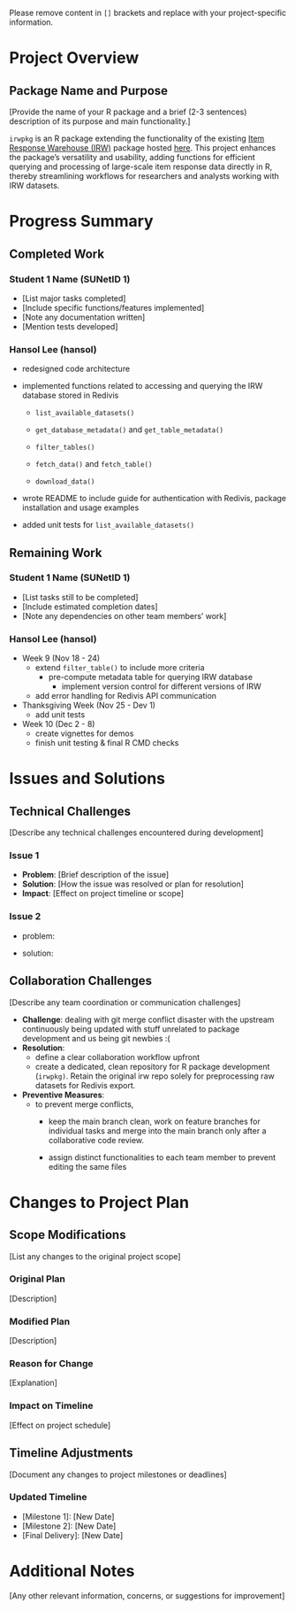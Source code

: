 ::: callout-note
Please remove content in `[]` brackets and replace with your project-specific information.
:::

# Project Overview

## Package Name and Purpose

\[Provide the name of your R package and a brief (2-3 sentences) description of its purpose and main functionality.\]

`irwpkg` is an R package extending the functionality of the existing [Item Response Warehouse (IRW)](https://datapages.github.io/irw/) package hosted [here](https://github.com/ben-domingue/irw). This project enhances the package’s versatility and usability, adding functions for efficient querying and processing of large-scale item response data directly in R, thereby streamlining workflows for researchers and analysts working with IRW datasets.

# Progress Summary

## Completed Work

### Student 1 Name (SUNetID 1)

-   \[List major tasks completed\]
-   \[Include specific functions/features implemented\]
-   \[Note any documentation written\]
-   \[Mention tests developed\]

### Hansol Lee (hansol)

-   redesigned code architecture

-   implemented functions related to accessing and querying the IRW database stored in Redivis

    -   `list_available_datasets()`

    -   `get_database_metadata()` and `get_table_metadata()`

    -   `filter_tables()`

    -   `fetch_data()` and `fetch_table()`

    -   `download_data()`

-   wrote README to include guide for authentication with Redivis, package installation and usage examples

-   added unit tests for `list_available_datasets()`

## Remaining Work

### Student 1 Name (SUNetID 1)

-   \[List tasks still to be completed\]
-   \[Include estimated completion dates\]
-   \[Note any dependencies on other team members' work\]

### Hansol Lee (hansol)

-   Week 9 (Nov 18 - 24)
    -   extend `filter_table()` to include more criteria
        -   pre-compute metadata table for querying IRW database
            -   implement version control for different versions of IRW
    -   add error handling for Redivis API communication
-   Thanksgiving Week (Nov 25 - Dev 1)
    -   add unit tests
-   Week 10 (Dec 2 - 8)
    -   create vignettes for demos
    -   finish unit testing & final R CMD checks

# Issues and Solutions

## Technical Challenges

\[Describe any technical challenges encountered during development\]

### Issue 1

-   **Problem**: \[Brief description of the issue\]
-   **Solution**: \[How the issue was resolved or plan for resolution\]
-   **Impact**: \[Effect on project timeline or scope\]

### Issue 2

-   problem:

-   solution:

## Collaboration Challenges

\[Describe any team coordination or communication challenges\]

-   **Challenge**: dealing with git merge conflict disaster with the upstream continuously being updated with stuff unrelated to package development and us being git newbies :(
-   **Resolution**:
    -   define a clear collaboration workflow upfront
    -   create a dedicated, clean repository for R package development (`irwpkg)`. Retain the original irw repo solely for preprocessing raw datasets for Redivis export.
-   **Preventive Measures**:
    -   to prevent merge conflicts,
        -   keep the main branch clean, work on feature branches for individual tasks and merge into the main branch only after a collaborative code review.

        -   assign distinct functionalities to each team member to prevent editing the same files

# Changes to Project Plan

## Scope Modifications

\[List any changes to the original project scope\]

### Original Plan

\[Description\]

### Modified Plan

\[Description\]

### Reason for Change

\[Explanation\]

### Impact on Timeline

\[Effect on project schedule\]

## Timeline Adjustments

\[Document any changes to project milestones or deadlines\]

### Updated Timeline

-   \[Milestone 1\]: \[New Date\]
-   \[Milestone 2\]: \[New Date\]
-   \[Final Delivery\]: \[New Date\]

# Additional Notes

\[Any other relevant information, concerns, or suggestions for improvement\]
